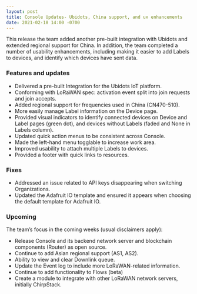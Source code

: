 ```yaml
---
layout: post
title: Console Updates- Ubidots, China support, and ux enhancements
date: 2021-02-18 14:00 -0700
---
```


This release the team added another pre-built integration with Ubidots and extended regional support
for China. In addition, the team completed a number of usability enhancements, including making it
easier to add Labels to devices, and identify which devices have sent data.

<!--truncate-->

### Features and updates

- Delivered a pre-built Integration for the Ubidots IoT platform.
- Conforming with LoRaWAN spec: activation event split into join requests and join accepts.
- Added regional support for frequencies used in China (CN470-510).
- More easily manage Label information on the Device page.
- Provided visual indicators to identify connected devices on Device and Label pages (green dot),
  and devices without Labels (faded and None in Labels column).
- Updated quick action menus to be consistent across Console.
- Made the left-hand menu togglable to increase work area.
- Improved usability to attach multiple Labels to devices.
- Provided a footer with quick links to resources.

### Fixes

- Addressed an issue related to API keys disappearing when switching Organizations.
- Updated the Adafruit IO template and ensured it appears when choosing the default template for
  Adafruit IO.

### Upcoming

The team’s focus in the coming weeks (usual disclaimers apply):

- Release Console and its backend network server and blockchain components (Router) as open source.
- Continue to add Asian regional support (AS1, AS2).
- Ability to view and clear Downlink queue.
- Update the Event log to include more LoRaWAN-related information.
- Continue to add functionality to Flows (beta)
- Create a module to integrate with other LoRaWAN network servers, initially ChirpStack.
